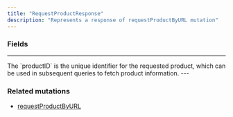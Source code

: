 ```yaml
---
title: "RequestProductResponse"
description: "Represents a response of requestProductByURL mutation"
---
```


### Fields

---

<ParamField path="productID" type="String!">
  The `productID` is the unique identifier for the requested product, which can be used in subsequent queries to fetch product information.

</ParamField>
---

### Related mutations

* [requestProductByURL](/api-reference/requestproductbyurl)